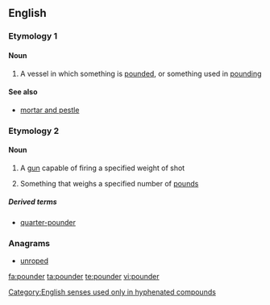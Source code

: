 ==English==

===Etymology 1===
{{suffix|pound|gloss1=verb|er|gloss2=agent suffix}}

====Noun====
{{en-noun}}

# A vessel in which something is [[pounded]], or something used in [[pounding]]

====See also====
* [[mortar and pestle]]

===Etymology 2===
{{suffix|pound|gloss1=measure of weight|er}}

====Noun====
{{en-noun}}

# {{context|only in combination}} A [[gun]] capable of firing a specified weight of shot
# {{context|only in combination}} Something that weighs a specified number of [[pound]]s

=====Derived terms=====
* [[quarter-pounder]]

===Anagrams===
* [[unroped#English|unroped]]

[[Category:English senses used only in hyphenated compounds]]

[[fa:pounder]]
[[ta:pounder]]
[[te:pounder]]
[[vi:pounder]]